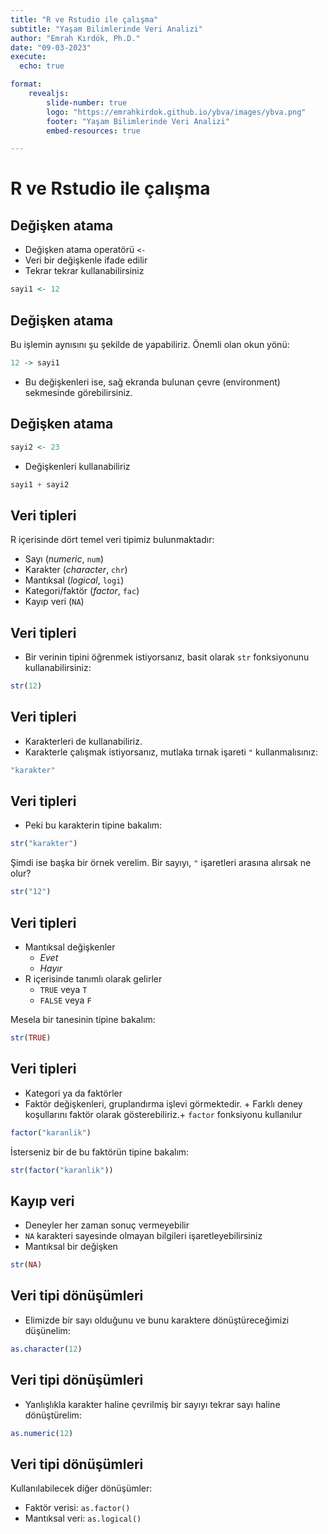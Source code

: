 ```yaml
---
title: "R ve Rstudio ile çalışma"
subtitle: "Yaşam Bilimlerinde Veri Analizi"
author: "Emrah Kırdök, Ph.D."
date: "09-03-2023"
execute: 
  echo: true

format: 
    revealjs:
        slide-number: true
        logo: "https://emrahkirdok.github.io/ybva/images/ybva.png"
        footer: "Yaşam Bilimlerinde Veri Analizi"
        embed-resources: true

---
```



# R ve Rstudio ile çalışma

## Değişken atama

+ Değişken atama operatörü `<-`
+ Veri bir değişkenle ifade edilir
+ Tekrar tekrar kullanabilirsiniz

```r
sayi1 <- 12
```

## Değişken atama

Bu işlemin aynısını şu şekilde de yapabiliriz. Önemli olan okun yönü:

```r
12 -> sayi1
```

+ Bu değişkenleri ise, sağ ekranda bulunan çevre (environment) sekmesinde görebilirsiniz. 

## Değişken atama

```r
sayi2 <- 23
```

+ Değişkenleri kullanabiliriz

```r
sayi1 + sayi2
```

## Veri tipleri

R içerisinde dört temel veri tipimiz bulunmaktadır:

+ Sayı (*numeric*, `num`) 
+ Karakter (*character*, `chr`)
+ Mantıksal (*logical*, `logi`)
+ Kategori/faktör (*factor*, `fac`)
+ Kayıp veri (`NA`)

## Veri tipleri

+ Bir verinin tipini öğrenmek istiyorsanız, basit olarak `str` fonksiyonunu kullanabilirsiniz:

```r
str(12)
```

## Veri tipleri

+ Karakterleri de kullanabiliriz. 
+ Karakterle çalışmak istiyorsanız, mutlaka tırnak işareti `"` kullanmalısınız:

```r
"karakter"
```

## Veri tipleri

+ Peki bu karakterin tipine bakalım:

```r
str("karakter")
```

Şimdi ise başka bir örnek verelim. Bir sayıyı, `"` işaretleri arasına alırsak ne olur?

```r
str("12")
```

## Veri tipleri

+ Mantıksal değişkenler 
    + *Evet*
    + *Hayır*
+ R içerisinde tanımlı olarak gelirler
    + `TRUE` veya `T`
    + `FALSE` veya `F`

Mesela bir tanesinin tipine bakalım:

```r
str(TRUE)
```

## Veri tipleri

+ Kategori ya da faktörler
+ Faktör değişkenleri, gruplandırma işlevi görmektedir. + Farklı deney koşullarını faktör olarak gösterebiliriz.+ `factor` fonksiyonu kullanılur

```r
factor("karanlik")
```

İsterseniz bir de bu faktörün tipine bakalım:

```r
str(factor("karanlik"))
```

## Kayıp veri

+ Deneyler her zaman sonuç vermeyebilir
+ `NA` karakteri sayesinde olmayan bilgileri işaretleyebilirsiniz
+ Mantıksal bir değişken

```r
str(NA)
```

## Veri tipi dönüşümleri

+ Elimizde bir sayı olduğunu ve bunu karaktere dönüştüreceğimizi düşünelim:

```r
as.character(12)
```

## Veri tipi dönüşümleri

+ Yanlışlıkla karakter haline çevrilmiş bir sayıyı tekrar sayı haline dönüştürelim:

```r
as.numeric(12)
```

## Veri tipi dönüşümleri

Kullanılabilecek diğer dönüşümler:

+ Faktör verisi: `as.factor()`
+ Mantıksal veri: `as.logical()` 
